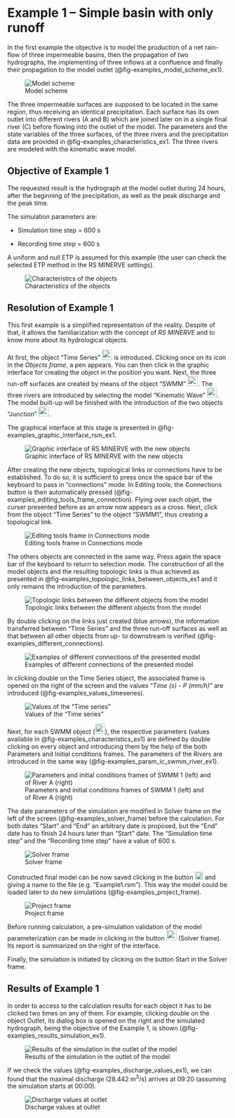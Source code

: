 #  Example 1 -- Simple basin with only runoff {#sec-examples_ex1}

In the first example the objective is to model the production of a net
rain-flow of three impermeable basins, then the propagation of two
hydrographs, the implementing of three inflows at a confluence and
finally their propagation to the model outlet (@fig-examples_model_scheme_ex1).

![Model scheme](figures/fig-examples_model_scheme_ex1.png){#fig-examples_model_scheme_ex1}

The three impermeable surfaces are supposed to be located in the same
region, thus receiving an identical precipitation. Each surface has its
own outlet into different rivers (A and B) which are joined later on in
a single final river (C) before flowing into the outlet of the model.
The parameters and the state variables of the three surfaces, of the
three rivers and the precipitation data are provided in @fig-examples_characteristics_ex1. 
The three rivers are modeled with the kinematic wave model.

## Objective of Example 1

The requested result is the hydrograph at the model outlet during 24
hours, after the beginning of the precipitation, as well as the peak
discharge and the peak time.

The simulation parameters are:

-   Simulation time step = 600 s

-   Recording time step = 600 s

A uniform and null ETP is assumed for this example (the user can check
the selected ETP method in the RS MINERVE settings).

![Characteristics of the objects](figures/fig-examples_characteristics_ex1.png){#fig-examples_characteristics_ex1}

## Resolution of Example 1

This first example is a simplified representation of the reality.
Despite of that, it allows the familiarization with the concept of *RS MINERVE* 
and to know more about its hydrological objects.

At first, the object "Time Series" ![](figures/fig-icon_object_timeseries.png){width="0.24in"} 
is introduced. Clicking once on its icon
in the *Objects frame*, a pen appears. You can then click in the graphic
interface for creating the object in the position you want. Next, the
three run-off surfaces are created by means of the object "SWMM"
![](figures/fig-icon_object_swmm.png){width="0.24in"}. 
The three rivers are introduced by
selecting the model "Kinematic Wave"
![](figures/fig-icon_object_kinem.png){width="0.24in"}. The model
built-up will be finished with the introduction of the two objects
"Junction" ![](figures/fig-icon_object_junction.png){width="0.24in"}.

The graphical interface at this stage is presented in @fig-examples_graphic_interface_rsm_ex1.

![Graphic interface of RS MINERVE with the new objects](figures/fig-examples_graphic_interface_rsm_ex1.png){#fig-examples_graphic_interface_rsm_ex1}

After creating the new objects, topological links or connections have to
be established. To do so, it is sufficient to press once the space bar
of the keyboard to pass in "connections" mode. In Editing tools, the
Connections button is then automatically pressed (@fig-examples_editing_tools_frame_connection). Flying
over each objet, the curser presented before as an arrow now appears as
a cross. Next, click from the object "Time Series" to the object "SWMM1", 
thus creating a topological link.

![Editing tools frame in Connections mode](figures/fig-examples_editing_tools_frame_connection.png){#fig-examples_editing_tools_frame_connection}

The others objects are connected in the same way. Press again the space
bar of the keyboard to return to selection mode. The construction of all
the model objects and the resulting topologic links is thus achieved as
presented in @fig-examples_topologic_links_between_objects_ex1 and it only 
remains the introduction of the parameters.

![Topologic links between the different objects from the model](figures/fig-examples_topologic_links_between_objects_ex1.png){#fig-examples_topologic_links_between_objects_ex1}

By double clicking on the links just created (blue arrows), the
information transferred between "Time Series" and the three run-off
surfaces as well as that between all other objects from up- to
downstream is verified (@fig-examples_different_connections).

![Examples of different connections of the presented model](figures/fig-examples_different_connections.png){#fig-examples_different_connections}

In clicking double on the Time Series object, the associated frame is
opened on the right of the screen and the values "*Time (s) - P (mm/h)*"
are introduced (@fig-examples_values_timeseries).

![Values of the "Time series"](figures/fig-examples_values_timeseries.png){#fig-examples_values_timeseries}

Next, for each SWMM object (![](figures/fig-icon_object_swmm.png){width="0.24in"}), 
the respective parameters (values available in @fig-examples_characteristics_ex1) 
are defined by double clicking on every object and
introducing them by the help of the both Parameters and Initial
conditions frames. The parameters of the Rivers are introduced in the
same way (@fig-examples_param_ic_swmm_river_ex1).

![Parameters and initial conditions frames of SWMM 1 (left) and of River A (right)](figures/fig-examples_param_ic_swmm_river_ex1.png){#fig-examples_param_ic_swmm_river_ex1}

The date parameters of the simulation are modified in Solver frame on
the left of the screen (@fig-examples_solver_frame) before the calculation. For both
dates "Start" and "End" an arbitrary date is proposed, but the
"End" date has to finish 24 hours later than "Start" date. The
"Simulation time step" and the "Recording time step" have a value of 600 s.

![Solver frame](figures/fig-examples_solver_frame.png){#fig-examples_solver_frame}

Constructed final model can be now saved clicking in the button
![](figures/fig-icon_save_button.png){width="0.19in"} and giving a name to the file (e.g.
"Example1.rsm"). This way the model could be loaded later to do new
simulations (@fig-examples_project_frame).

![Project frame](figures/fig-examples_project_frame.png){#fig-examples_project_frame}

Before running calculation, a pre-simulation validation of the model
parameterization can be made in clicking in the button
![](figures/fig-icon_validation.png){height="0.24in"} (Solver frame). 
Its report is summarized on the right of the interface.

Finally, the simulation is initiated by clicking on the button Start in
the Solver frame.

## Results of Example 1

In order to access to the calculation results for each object it has to
be clicked two times on any of them. For example, clicking double on the
object Outlet, its dialog box is opened on the right and the simulated
hydrograph, being the objective of the Example 1, is shown (@fig-examples_results_simulation_ex1).

![Results of the simulation in the outlet of the model](figures/fig-examples_results_simulation_ex1.png){#fig-examples_results_simulation_ex1}

If we check the values (@fig-examples_discharge_values_ex1), we can found that the maximal
discharge (28.442 m^3^/s) arrives at 09:20 (assuming the simulation
starts at 00:00).

![Discharge values at outlet](figures/fig-examples_discharge_values_ex1.png){#fig-examples_discharge_values_ex1}
